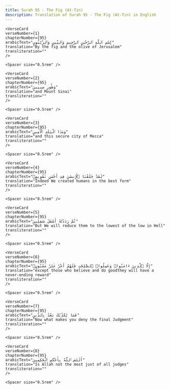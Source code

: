 ```yaml
---
title: Surah 95 - The Fig (At-Tin)  
description: Translation of Surah 95 - The Fig (At-Tin) in English
---
```







    <VerseCard 
    verseNumber={1}
    chapterNumber={95}
    arabicText="بِّسْمِ ٱللَّهِ ٱلرَّحْمَٰنِ ٱلرَّحِيمِ وَٱلتِّينِ وَٱلزَّيْتُونِ"
    translation="By the fig and the olive of Jerusalem"
    transliteration=""
    />

    <Spacer size="0.5rem" />
                
    <VerseCard 
    verseNumber={2}
    chapterNumber={95}
    arabicText="وَطُورِ سِينِينَ"
    translation="and Mount Sinai"
    transliteration=""
    />

    <Spacer size="0.5rem" />
                
    <VerseCard 
    verseNumber={3}
    chapterNumber={95}
    arabicText="وَهَٰذَا ٱلْبَلَدِ ٱلْأَمِينِ"
    translation="and this secure city of Mecca"
    transliteration=""
    />

    <Spacer size="0.5rem" />
                
    <VerseCard 
    verseNumber={4}
    chapterNumber={95}
    arabicText="لَقَدْ خَلَقْنَا ٱلْإِنسَٰنَ فِىٓ أَحْسَنِ تَقْوِيمٍۢ"
    translation="Indeed We created humans in the best form"
    transliteration=""
    />

    <Spacer size="0.5rem" />
                
    <VerseCard 
    verseNumber={5}
    chapterNumber={95}
    arabicText="ثُمَّ رَدَدْنَٰهُ أَسْفَلَ سَٰفِلِينَ"
    translation="But We will reduce them to the lowest of the low in Hell"
    transliteration=""
    />

    <Spacer size="0.5rem" />
                
    <VerseCard 
    verseNumber={6}
    chapterNumber={95}
    arabicText="إِلَّا ٱلَّذِينَ ءَامَنُوا۟ وَعَمِلُوا۟ ٱلصَّٰلِحَٰتِ فَلَهُمْ أَجْرٌ غَيْرُ مَمْنُونٍۢ"
    translation="except those who believe and do goodthey will have a never-ending reward"
    transliteration=""
    />

    <Spacer size="0.5rem" />
                
    <VerseCard 
    verseNumber={7}
    chapterNumber={95}
    arabicText="فَمَا يُكَذِّبُكَ بَعْدُ بِٱلدِّينِ"
    translation="Now what makes you deny the final Judgment"
    transliteration=""
    />

    <Spacer size="0.5rem" />
                
    <VerseCard 
    verseNumber={8}
    chapterNumber={95}
    arabicText="أَلَيْسَ ٱللَّهُ بِأَحْكَمِ ٱلْحَٰكِمِينَ"
    translation="Is Allah not the most just of all judges"
    transliteration=""
    />

    <Spacer size="0.5rem" />
                